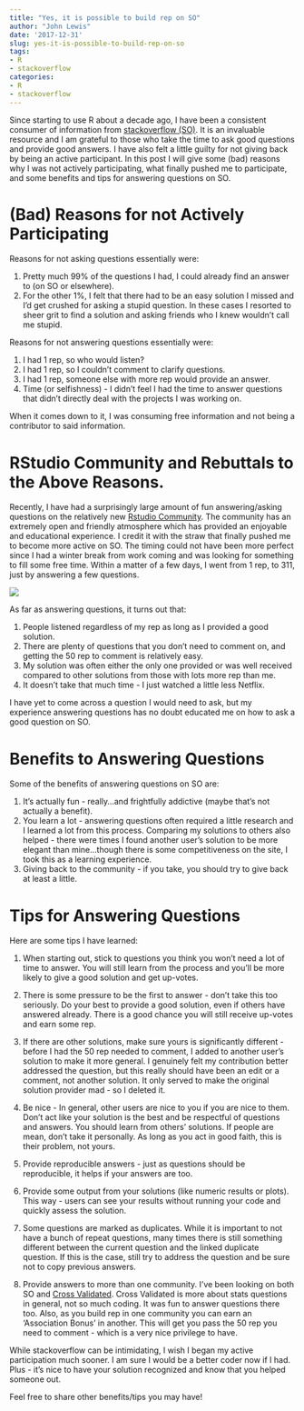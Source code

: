 ```yaml
---
title: "Yes, it is possible to build rep on SO"
author: "John Lewis"
date: '2017-12-31'
slug: yes-it-is-possible-to-build-rep-on-so
tags:
- R
- stackoverflow
categories:
- R
- stackoverflow
---
```


Since starting to  use R about a decade ago, I have been a consistent consumer of information from [stackoverflow (SO)](https://stackoverflow.com/). It is an invaluable resource and I am grateful to those who take the time to ask good questions and provide good answers. I have also felt a little guilty for not giving back by being an active participant. In this post I will give some (bad) reasons why I was not actively participating, what finally pushed me to participate, and some benefits and tips for answering questions on SO.

# (Bad) Reasons for not Actively Participating

Reasons for not asking questions essentially were:

1. Pretty much 99% of the questions I had, I could already find an answer to (on SO or elsewhere).
2. For the other 1%, I felt that there had to be an easy solution I missed and I'd get crushed for asking a stupid question. In these cases I resorted to sheer grit to find a solution and asking friends who I knew wouldn't call me stupid. 

Reasons for not answering questions essentially were: 

1. I had 1 rep, so who would listen?
2. I had 1 rep, so I couldn't comment to clarify questions.
3. I had 1 rep, someone else with more rep would provide an answer.
3. Time (or selfishness) - I didn't feel I had the time to  answer questions that didn't directly deal with the projects I was working on. 

When it comes down to it, I was consuming free information and not being a contributor to said information. 

# RStudio Community and Rebuttals to the Above Reasons. 

Recently, I have had a surprisingly large amount of fun answering/asking questions on the relatively new [Rstudio Community](https://community.rstudio.com/). The community has an extremely open and friendly atmosphere which has provided an enjoyable and educational experience. I credit it with the straw that finally pushed me to become more active on SO. The timing could not have been more perfect since I had a winter break from work coming and was looking for something to fill some free time. Within a matter of a few days, I went from 1 rep, to 311, just by answering a few questions.



![](/img/rep_page.png)




As far as answering questions, it turns out that:

1. People listened regardless of my rep as long as I provided a good solution.
2. There are plenty of questions that you don't need to comment on, and getting the 50 rep to comment is relatively easy. 
3. My solution was often either the only one provided or was well received compared to other solutions from those with lots more rep than me. 
4. It doesn't take that much time - I just watched a little less Netflix.

I have yet to come across a question I would need to ask, but my experience answering questions has no doubt educated me on how to ask a good question on SO.

# Benefits to Answering Questions

Some of the benefits of answering questions on SO are:

1. It's actually fun - really...and frightfully addictive (maybe that's not actually a benefit).
2. You learn a lot - answering questions often required a little research and I learned a lot from this process. Comparing my solutions to others also helped - there were times I found another user's solution to be more elegant than mine...though there is some competitiveness on the site, I took this as a learning experience. 
3. Giving back to the community - if you take, you should try to give back at least a little. 

# Tips for Answering Questions

Here are some tips I have learned:

1. When starting out, stick to questions you think you won't need a lot of time to answer. You will still learn from the process and you'll be more likely to give a good solution and get up-votes. 

2. There is some pressure to be the first to answer - don't take this too seriously. Do your best to provide a good solution, even if others have answered already. There is a good chance you will still receive up-votes and earn some rep.

3. If there are other solutions, make sure yours is significantly different - before I had the 50 rep needed to comment, I added to another user's solution to make it more general. I genuinely felt my contribution better addressed the question, but this really should have been an edit or a comment, not another solution. It only served to make the original solution provider mad - so I deleted it. 

4. Be nice - In general, other users are nice to you if you are nice to them. Don't act like your solution is the best and be respectful of questions and answers. You should learn from others' solutions. If people are mean, don't take it personally. As long as you act in good faith, this is their problem, not yours. 

5. Provide reproducible answers - just as questions should be reproducible, it helps if your answers are too. 

6. Provide some output from your solutions (like numeric results or plots). This way - users can see your results without running your code and quickly assess the solution.

7. Some questions are marked as duplicates. While it is important to not have a bunch of repeat questions, many times there is still something different between the current question and the linked duplicate question. If this is the case, still try to address the question and be sure not to copy previous answers. 

8. Provide answers to more than one community. I've been looking on both SO and [Cross Validated](https://stats.stackexchange.com/). Cross Validated is more about stats questions in general, not so much coding. It was fun to answer questions there too. Also, as you build rep in one community you can earn an 'Association Bonus' in another. This will get you pass the 50 rep you need to comment - which is a very nice privilege to have.


While stackoverflow can be intimidating, I wish I began my active participation much sooner. I am sure I would be a better coder now if I had. Plus - it's nice to have your solution recognized and know that you helped someone out. 

Feel free to share other benefits/tips you may have!




